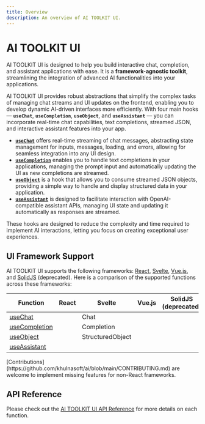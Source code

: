 ```yaml
---
title: Overview
description: An overview of AI TOOLKIT UI.
---
```


# AI TOOLKIT UI

AI TOOLKIT UI is designed to help you build interactive chat, completion, and assistant applications with ease. It is a **framework-agnostic toolkit**, streamlining the integration of advanced AI functionalities into your applications.

AI TOOLKIT UI provides robust abstractions that simplify the complex tasks of managing chat streams and UI updates on the frontend, enabling you to develop dynamic AI-driven interfaces more efficiently. With four main hooks — **`useChat`**, **`useCompletion`**, **`useObject`**, and **`useAssistant`** — you can incorporate real-time chat capabilities, text completions, streamed JSON, and interactive assistant features into your app.

- **[`useChat`](/docs/ai-toolkit-ui/chatbot)** offers real-time streaming of chat messages, abstracting state management for inputs, messages, loading, and errors, allowing for seamless integration into any UI design.
- **[`useCompletion`](/docs/ai-toolkit-ui/completion)** enables you to handle text completions in your applications, managing the prompt input and automatically updating the UI as new completions are streamed.
- **[`useObject`](/docs/ai-toolkit-ui/object-generation)** is a hook that allows you to consume streamed JSON objects, providing a simple way to handle and display structured data in your application.
- **[`useAssistant`](/docs/ai-toolkit-ui/openai-assistants)** is designed to facilitate interaction with OpenAI-compatible assistant APIs, managing UI state and updating it automatically as responses are streamed.

These hooks are designed to reduce the complexity and time required to implement AI interactions, letting you focus on creating exceptional user experiences.

## UI Framework Support

AI TOOLKIT UI supports the following frameworks: [React](https://react.dev/), [Svelte](https://svelte.dev/), [Vue.js](https://vuejs.org/), and [SolidJS](https://www.solidjs.com/) (deprecated).
Here is a comparison of the supported functions across these frameworks:

| Function                                                      | React               | Svelte                               | Vue.js              | SolidJS (deprecated) |
| ------------------------------------------------------------- | ------------------- | ------------------------------------ | ------------------- | -------------------- |
| [useChat](/docs/reference/ai-toolkit-ui/use-chat)             | <Check size={18} /> | <Check size={18} /> Chat             | <Check size={18} /> | <Check size={18} />  |
| [useCompletion](/docs/reference/ai-toolkit-ui/use-completion) | <Check size={18} /> | <Check size={18} /> Completion       | <Check size={18} /> | <Check size={18} />  |
| [useObject](/docs/reference/ai-toolkit-ui/use-object)         | <Check size={18} /> | <Check size={18} /> StructuredObject | <Cross size={18} /> | <Check size={18} />  |
| [useAssistant](/docs/reference/ai-toolkit-ui/use-assistant)   | <Check size={18} /> | <Cross size={18} />                  | <Check size={18} /> | <Check size={18} />  |

<Note>
  [Contributions](https://github.com/khulnasoft/ai/blob/main/CONTRIBUTING.md)
  are welcome to implement missing features for non-React frameworks.
</Note>

## API Reference

Please check out the [AI TOOLKIT UI API Reference](/docs/reference/ai-toolkit-ui) for more details on each function.
